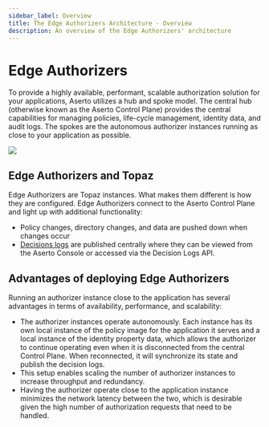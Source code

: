 ```yaml
---
sidebar_label: Overview
title: The Edge Authorizers Architecture - Overview
description: An overview of the Edge Authorizers' architecture
---
```


# Edge Authorizers

To provide a highly available, performant, scalable authorization solution for your applications, Aserto utilizes a hub
and spoke model. The central hub (otherwise known as the Aserto Control Plane) provides the central capabilities for 
managing policies, life-cycle management, identity data, and audit logs. The spokes are the autonomous authorizer 
instances running as close to your application as possible.

<img src="/aserto-edge-authorizers.png" />

## Edge Authorizers and Topaz

Edge Authorizers are Topaz instances. What makes them different is how they are configured. Edge Authorizers connect to the Aserto Control Plane and light up with additional functionality:

* Policy changes, directory changes, and data are pushed down when changes occur
* [Decisions logs](decision-logs) are published centrally where they can be viewed from the Aserto Console or accessed via the Decision Logs API.

## Advantages of deploying Edge Authorizers

Running an authorizer instance close to the application has several advantages in terms of availability, performance, 
and scalability:

- The authorizer instances operate autonomously. Each instance has its own local instance of the policy image for the 
application it serves and a local instance of the identity property data, which allows the authorizer to continue 
operating even when it is disconnected from the central Control Plane. When reconnected, it will synchronize its state 
and publish the decision logs.
- This setup enables scaling the number of authorizer instances to increase throughput and redundancy.
- Having the authorizer operate close to the application instance minimizes the network latency between the two, which
 is desirable given the high number of authorization requests that need to be handled.
